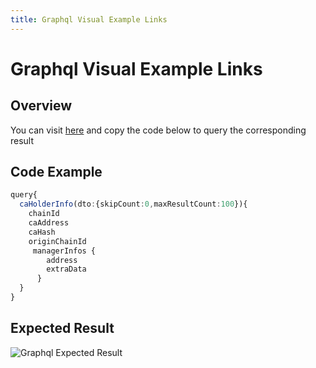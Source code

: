 ```yaml
---
title: Graphql Visual Example Links
---
```



# Graphql Visual Example Links

## Overview

<HighlightBlock>
You can visit <a href="https://dapp-portkey.portkey.finance/Portkey_DID/PortKeyIndexerCASchema/ui/playground">here</a> and copy the code below to query the corresponding result
</HighlightBlock>

## Code Example

```typescript
query{
  caHolderInfo(dto:{skipCount:0,maxResultCount:100}){
    chainId
    caAddress
    caHash
    originChainId
     managerInfos {
        address
        extraData
      }
  }
}
```

## Expected Result
![Graphql Expected Result](/img/core-sdk/graphql-expected-result.png)

